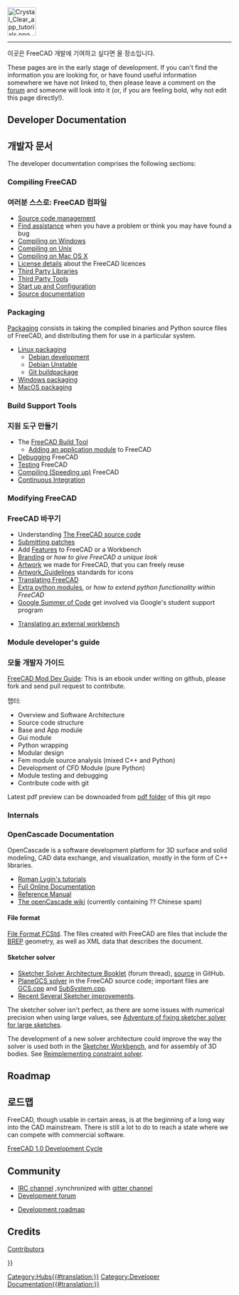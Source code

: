 <languages/>
{{TOCright}}
[[Image:Crystal_Clear_app_tutorials.png|64px]]
----

이곳은 FreeCAD 개발에 기여하고 싶다면 올 장소입니다. 

These pages are in the early stage of development.  If you can't find the information you are looking for, or have found useful information somewhere we have not linked to, then please leave a comment on the [http://forum.freecadweb.org/index.php?sid=5f84150e79db8842e277b042077097ff  forum] and someone will look into it (or, if you are feeling bold, why not edit this page directly!).

== Developer Documentation ==

<div class="mw-translate-fuzzy">
== 개발자 문서 ==
The developer documentation comprises the following sections:
</div>

=== Compiling FreeCAD ===

<div class="mw-translate-fuzzy">
=== 여러분 스스로: FreeCAD 컴파일 ===
* [[Source code management]]
* [[Tracker|Find assistance]] when you have a problem or think you may have found a bug
* [[Compile_on_Windows|Compiling on Windows]]
* [[Compile_on_Linux|Compiling on Unix]]
* [[Compile_on_MacOS|Compiling on Mac OS X]]
* [[License|License details]] about the FreeCAD licences
* [[Third Party Libraries]]
* [[Third Party Tools]]
* [[Start up and Configuration]]
* [[Source documentation]]
</div>

=== Packaging ===

[[Packaging|Packaging]] consists in taking the compiled binaries and Python source files of FreeCAD, and distributing them for use in a particular system.

* [[Linux_packaging|Linux packaging]]
** [[Debian_development|Debian development]]
** [[Debian_Unstable|Debian Unstable]]
** [[Git_buildpackage|Git buildpackage]]
* [[Windows_packaging|Windows packaging]]
* [[MacOS_packaging|MacOS packaging]]

=== Build Support Tools ===

<div class="mw-translate-fuzzy">
=== 지원 도구 만들기 ===
* The [[FreeCAD Build Tool]]
** [[Workbench_creation|Adding an application module]] to FreeCAD
* [[Debugging]] FreeCAD
* [[Testing]] FreeCAD
* [[Compiling (Speeding up)]] FreeCAD
* [[Continuous Integration]]
</div>

=== Modifying FreeCAD ===

<div class="mw-translate-fuzzy">
=== FreeCAD 바꾸기 ===
* Understanding [[The FreeCAD source code]]
* [[Tracker#Submitting_patches | Submitting patches]]
* Add [[Gui Command|Features]] to FreeCAD or a Workbench
* [[Branding]] or ''how to give FreeCAD a unique look''
* [[Artwork]] we made for FreeCAD, that you can freely reuse
* [[Artwork_Guidelines]] standards for icons
* [[Localisation|Translating FreeCAD]]
* [[Extra python modules]], or ''how to extend python functionality within FreeCAD''
*[[Google Summer of Code]] get involved via Google's student support program
</div>

<div class="mw-translate-fuzzy">
* [[Translating an external workbench]]
</div>

=== Module developer's guide ===

<div class="mw-translate-fuzzy">
=== 모둘 개발자 가이드 ===
[https://github.com/qingfengxia/FreeCAD_Mod_Dev_Guide FreeCAD Mod Dev Guide]: This is an ebook under writing on github, please fork and send pull request to contribute.
</div>

챕터:
* Overview and Software Architecture
* Source code structure
* Base and App module
* Gui module
* Python wrapping
* Modular design
* Fem module source analysis (mixed C++ and Python)
* Development of CFD Module (pure Python)
* Module testing and debugging
* Contribute code with git

Latest pdf preview can be downoaded from [https://github.com/qingfengxia/FreeCAD_Mod_Dev_Guide/tree/master/pdf pdf folder] of this git repo

=== Internals ===

<span id="OpenCascade_Documentation"></span>
<div class="mw-translate-fuzzy">
=== OpenCascade Documentation ===
</div>

OpenCascade is a software development platform for 3D surface and solid modeling, CAD data exchange, and visualization, mostly in the form of C++ libraries.

* [http://opencascade.wikidot.com/romansarticles Roman Lygin's tutorials]
* [https://dev.opencascade.org/cdoc/overview/html/index.html Full Online Documentation]
* [https://dev.opencascade.org/doc/refman/html/index.html Reference Manual]
* [http://opencascade.wikidot.com The openCascade wiki] (currently containing ?? Chinese spam)

==== File format ====

[[File_Format_FCStd|File Format FCStd]]. The files created with FreeCAD are {{incode|.zip}} files that include the [https://en.wikipedia.org/wiki/Boundary_representation BREP] geometry, as well as XML data that describes the document.

==== Sketcher solver ====

* [https://forum.freecadweb.org/viewtopic.php?f=10&t=36355 Sketcher Solver Architecture Booklet] (forum thread), [https://github.com/abdullahtahiriyo/FreeCADBooks/tree/master/FreeCAD_Solver_Architecture source] in GitHub.
* [https://github.com/FreeCAD/FreeCAD/blob/master/src/Mod/Sketcher/App/planegcs/ PlaneGCS solver] in the FreeCAD source code; important files are [https://github.com/FreeCAD/FreeCAD/blob/master/src/Mod/Sketcher/App/planegcs/GCS.cpp GCS.cpp] and [https://github.com/FreeCAD/FreeCAD/blob/master/src/Mod/Sketcher/App/planegcs/SubSystem.cpp SubSystem.cpp].
* [https://forum.freecadweb.org/viewtopic.php?f=9&t=29192 Recent Several Sketcher improvements].

The sketcher solver isn't perfect, as there are some issues with numerical precision when using large values, see [https://forum.freecadweb.org/viewtopic.php?f=10&t=40502 Adventure of fixing sketcher solver for large sketches].

The development of a new solver architecture could improve the way the solver is used both in the [[Sketcher Workbench|Sketcher Workbench]], and for assembly of 3D bodies. See [https://forum.freecadweb.org/viewtopic.php?f=20&t=40525 Reimplementing constraint solver].

== Roadmap ==

<div class="mw-translate-fuzzy">
== 로드맵 ==
FreeCAD, though usable in certain areas, is at the beginning of a long way into the CAD mainstream. There is still a lot to do 
to reach a state where we can compete with commercial software.
</div>

[[FreeCAD_1.0_Development_Cycle|FreeCAD 1.0 Development Cycle]]

== Community ==

* [ircs://irc.libera.chat:6697/freecad IRC channel] ,synchronized with [https://gitter.im/FreeCAD/FreeCAD gitter channel]
* [https://forum.freecad.org/viewforum.php?f=6 Development forum]

<div class="mw-translate-fuzzy">
* [[Development roadmap]]
</div>

<div class="mw-translate-fuzzy">
== Credits ==
[[Contributors]]
</div>

{{Userdocnavi{{#translation:}}}}
[[Category:Hubs{{#translation:}}]]
[[Category:Developer Documentation{{#translation:}}]]
